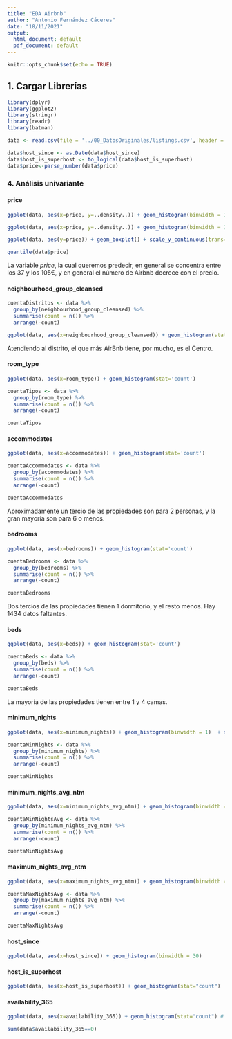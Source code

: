 ---
title: "EDA Airbnb"
author: "Antonio Fernández Cáceres"
date: "18/11/2021"
output:
  html_document: default
  pdf_document: default
---

```{r setup, include=FALSE}
knitr::opts_chunk$set(echo = TRUE)
```

## 1. Cargar Librerías

```{r}
library(dplyr)
library(ggplot2)
library(stringr)
library(readr)
library(batman)
```

```{r loadData}
data <- read.csv(file = '../00_DatosOriginales/listings.csv', header = TRUE)
```

```{r typeConversion}
data$host_since <- as.Date(data$host_since)
data$host_is_superhost <- to_logical(data$host_is_superhost)
data$price<-parse_number(data$price)
```

### 4. Análisis univariante

#### price

```{r precios}


ggplot(data, aes(x=price, y=..density..)) + geom_histogram(binwidth = 10) + geom_density(alpha = .2, fill="red")

ggplot(data, aes(x=price, y=..density..)) + geom_histogram(binwidth = 10) + geom_density(alpha = .2, fill="red") + xlim(c(0,500))

ggplot(data, aes(y=price)) + geom_boxplot() + scale_y_continuous(trans='log10')

quantile(data$price)
```


La variable $price$, la cual queremos predecir, en general se concentra entre los 37 y los 105€, y en general el número de Airbnb decrece con el precio.

#### neighbourhood_group_cleansed

```{r distritos}
cuentaDistritos <- data %>%
  group_by(neighbourhood_group_cleansed) %>%
  summarise(count = n()) %>%
  arrange(-count)

ggplot(data, aes(x=neighbourhood_group_cleansed)) + geom_histogram(stat='count')
```

Atendiendo al distrito, el que más AirBnb tiene, por mucho, es el Centro.


#### room_type

```{r tipos}
ggplot(data, aes(x=room_type)) + geom_histogram(stat='count')

cuentaTipos <- data %>%
  group_by(room_type) %>%
  summarise(count = n()) %>%
  arrange(-count)

cuentaTipos
```

#### accommodates

```{r accommodates}
ggplot(data, aes(x=accommodates)) + geom_histogram(stat='count')

cuentaAccommodates <- data %>%
  group_by(accommodates) %>%
  summarise(count = n()) %>%
  arrange(-count)

cuentaAccommodates

```

Aproximadamente un tercio de las propiedades son para 2 personas, y la gran mayoría son para 6 o menos.


#### bedrooms

```{r bedrooms}
ggplot(data, aes(x=bedrooms)) + geom_histogram(stat='count')

cuentaBedrooms <- data %>%
  group_by(bedrooms) %>%
  summarise(count = n()) %>%
  arrange(-count)

cuentaBedrooms

```

Dos tercios de las propiedades tienen 1 dormitorio, y el resto menos. Hay 1434 datos faltantes.


#### beds

```{r beds}
ggplot(data, aes(x=beds)) + geom_histogram(stat='count')

cuentaBeds <- data %>%
  group_by(beds) %>%
  summarise(count = n()) %>%
  arrange(-count)

cuentaBeds

```

La mayoría de las propiedades tienen entre 1 y 4 camas.


#### minimum_nights

```{r minNights}
ggplot(data, aes(x=minimum_nights)) + geom_histogram(binwidth = 1)  + scale_y_continuous(trans='log10')

cuentaMinNights <- data %>%
  group_by(minimum_nights) %>%
  summarise(count = n()) %>%
  arrange(-count)

cuentaMinNights

```

#### minimum_nights_avg_ntm

```{r minNightsAvg}
ggplot(data, aes(x=minimum_nights_avg_ntm)) + geom_histogram(binwidth = 1)  + scale_y_continuous(trans='log10')

cuentaMinNightsAvg <- data %>%
  group_by(minimum_nights_avg_ntm) %>%
  summarise(count = n()) %>%
  arrange(-count)

cuentaMinNightsAvg

```

#### maximum_nights_avg_ntm

```{r maxNightsAvg}
ggplot(data, aes(x=maximum_nights_avg_ntm)) + geom_histogram(binwidth = 5)  + scale_y_continuous(trans='log10') + xlim(c(0,2000))

cuentaMaxNightsAvg <- data %>%
  group_by(maximum_nights_avg_ntm) %>%
  summarise(count = n()) %>%
  arrange(-count)

cuentaMaxNightsAvg


```


#### host_since

```{r host_since}
ggplot(data, aes(x=host_since)) + geom_histogram(binwidth = 30)

```


#### host_is_superhost

```{r host_is_superhost}
ggplot(data, aes(x=host_is_superhost)) + geom_histogram(stat="count")
```

#### availability_365

```{r availability_365}
ggplot(data, aes(x=availability_365)) + geom_histogram(stat="count") # TODO Profundizar más

sum(data$availability_365==0)
```
